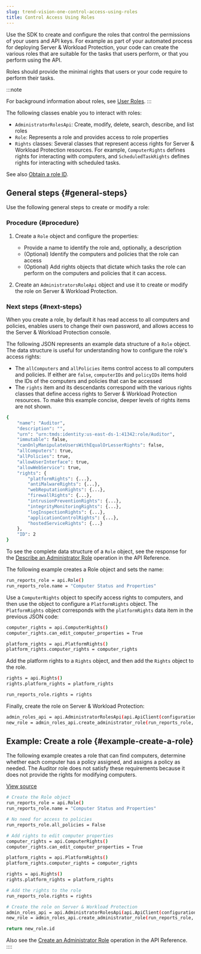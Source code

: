 ```yaml
---
slug: trend-vision-one-control-access-using-roles
title: Control Access Using Roles
---
```

Use the SDK to create and configure the roles that control the permissions of your users and API keys. For example as part of your automated process for deploying Server & Workload Protection, your code can create the various roles that are suitable for the tasks that users perform, or that you perform using the API.

Roles should provide the minimal rights that users or your code require to perform their tasks.

:::note

For background information about roles, see [User Roles](user-roles-foundation-services.mdx).
:::

The following classes enable you to interact with roles:

- `AdministratorRolesApi`: Create, modify, delete, search, describe, and list roles
- `Role`: Represents a role and provides access to role properties
- `Rights` classes: Several classes that represent access rights for Server & Workload Protection resources. For example, `ComputerRights` defines rights for interacting with computers, and `ScheduledTaskRights` defines rights for interacting with scheduled tasks.

See also [Obtain a role ID](create-api-key-using-code.mdx).

## General steps {#general-steps}

Use the following general steps to create or modify a role:

### Procedure {#procedure}

1.  Create a `Role` object and configure the properties:

    - Provide a name to identify the role and, optionally, a description
    - (Optional) Identify the computers and policies that the role can access
    - (Optional) Add rights objects that dictate which tasks the role can perform on the computers and policies that it can access.

2.  Create an `AdministratorsRoleApi` object and use it to create or modify the role on Server & Workload Protection.

### Next steps {#next-steps}

When you create a role, by default it has read access to all computers and policies, enables users to change their own password, and allows access to the Server & Workload Protection console.

The following JSON represents an example data structure of a `Role` object. The data structure is useful for understanding how to configure the role's access rights:

- The `allComputers` and `allPolicies` items control access to all computers and policies. If either are `false`, `computerIDs` and `policyIDs` items hold the IDs of the computers and policies that can be accessed
- The `rights` item and its descendants correspond with the various rights classes that define access rights to Server & Workload Protection resources. To make this example concise, deeper levels of rights items are not shown.

```bash
{
    "name": "Auditor",
    "description": "",
    "urn": "urn:tmds:identity:us-east-ds-1:41342:role/Auditor",
    "immutable": false,
    "canOnlyManipulateUsersWithEqualOrLesserRights": false,
    "allComputers": true,
    "allPolicies": true,
    "allowUserInterface": true,
    "allowWebService": true,
    "rights": {
        "platformRights": {...},
        "antiMalwareRights": {...},
        "webReputationRights": {...},
        "firewallRights": {...},
        "intrusionPreventionRights": {...},
        "integrityMonitoringRights": {...},
        "logInspectionRights": {...},
        "applicationControlRights": {...},
        "hostedServiceRights": {...}
    },
    "ID": 2
}
```

To see the complete data structure of a `Role` object, see the response for the [Describe an Administrator Role](https://cloudone.trendmicro.com/docs/workload-security/api-reference/tag/Administrator-Roles) operation in the API Reference.

The following example creates a Role object and sets the name:

```bash
run_reports_role = api.Role()
run_reports_role.name = "Computer Status and Properties"
```

Use a `ComputerRights` object to specify access rights to computers, and then use the object to configure a `PlatformRights` object. The `PlatformRights` object corresponds with the `platformRights` data item in the previous JSON code:

```bash
computer_rights = api.ComputerRights()
computer_rights.can_edit_computer_properties = True

platform_rights = api.PlatformRights()
platform_rights.computer_rights = computer_rights
```

Add the platform rights to a `Rights` object, and then add the `Rights` object to the role.

```bash
rights = api.Rights()
rights.platform_rights = platform_rights

run_reports_role.rights = rights
```

Finally, create the role on Server & Workload Protection:

```bash
admin_roles_api = api.AdministratorRolesApi(api.ApiClient(configuration))
new_role = admin_roles_api.create_administrator_role(run_reports_role, api_version)
```

## Example: Create a role {#example-create-a-role}

The following example creates a role that can find computers, determine whether each computer has a policy assigned, and assigns a policy as needed. The Auditor role does not satisfy these requirements because it does not provide the rights for modifying computers.

[View source](https://github.com/deep-security/automation-center-sdk-samples/blob/master/python/src/role_examples.py)

```bash
# Create the Role object
run_reports_role = api.Role()
run_reports_role.name = "Computer Status and Properties"

# No need for access to policies
run_reports_role.all_policies = False

# Add rights to edit computer properties
computer_rights = api.ComputerRights()
computer_rights.can_edit_computer_properties = True

platform_rights = api.PlatformRights()
platform_rights.computer_rights = computer_rights

rights = api.Rights()
rights.platform_rights = platform_rights

# Add the rights to the role
run_reports_role.rights = rights

# Create the role on Server & Workload Protection
admin_roles_api = api.AdministratorRolesApi(api.ApiClient(configuration))
new_role = admin_roles_api.create_administrator_role(run_reports_role, api_version)

return new_role.id
```

Also see the [Create an Administrator Role](https://cloudone.trendmicro.com/docs/workload-security/api-reference/tag/Administrator-Roles) operation in the API Reference.
::::
